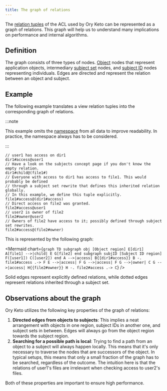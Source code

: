 ```yaml
---
title: The graph of relations
---
```



The [relation tuples](./relation-tuples.mdx) of the ACL used by Ory Keto can be represented as a graph of relations. This graph
will help us to understand many implications on performance and internal algorithms.

## Definition

The graph consists of three types of nodes. [Object](./objects.mdx) nodes that represent application objects, intermediary
[subject set](./subjects.mdx#subject-sets) nodes, and [subject ID](./subjects.mdx#subject-ids) nodes representing individuals.
Edges are directed and represent the relation between an object and subject.

## Example

The following example translates a view relation tuples into the corresponding graph of relations.

:::note

This example omits the [namespace](./namespaces.mdx) from all data to improve readability. In practice, the namespace always has
to be considered.

:::

```keto-relation-tuples
// user1 has access on dir1
dir1#access@user1
// Have a look on the subjects concept page if you don't know the empty relation.
dir1#child@(file1#)
// Everyone with access to dir1 has access to file1. This would probably be defined
// through a subject set rewrite that defines this inherited relation globally.
// In this example, we define this tuple explicitly.
file1#access@(dir1#access)
// Direct access on file2 was granted.
file2#access@user1
// user2 is owner of file2
file2#owner@user2
// Owners of file2 have access to it; possibly defined through subject set rewrites.
file2#access@(file2#owner)
```

This is represented by the following graph:

<Mermaid
  chart={`
graph TD
    subgraph obj [Object region]
    E[dir1]
    A[file1] -->|child| E
    G[file2]
    end
    subgraph subjID [Subject ID region]
    F([user1])
    C([user2])
    end
    A -->|access| B{{dir1#access}}
    B -. file1#access .-> F
    E -->|access| F
    G -->|access| F
    G -->|owner| C
    G -->|access| H{{file2#owner}}
    H -. file2#access .-> C
`}
/>

Solid edges represent explicitly defined relations, while dotted edges represent relations inherited through a subject set.

## Observations about the graph

Ory Keto utilizes the following key properties of the graph of relations:

1. **Directed edges from objects to subjects**: This implies a neat arrangement with objects in one region, subject IDs in another
   one, and subject sets in between. Edges will always go from the object region towards the subject region.
2. **Searching for a possible path is local**: Trying to find a path from an object to a subject will always happen locally. This
   means that it's only necessary to traverse the nodes that are successors of the object. In typical setups, this means that only
   a small fraction of the graph has to be searched, regardless of the outcome. The intuition here is that the relations of
   user1's files are irrelevant when checking access to user2's files.

Both of these properties are important to ensure high performance.
